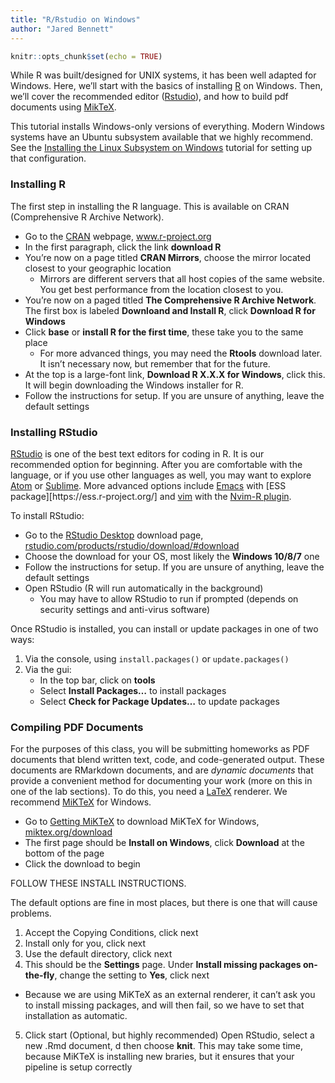 ```yaml
---
title: "R/Rstudio on Windows"
author: "Jared Bennett"
---
```


```r
knitr::opts_chunk$set(echo = TRUE)
```

While R was built/designed for UNIX systems, it has been well adapted for Windows. 
Here, we'll start with the basics of installing [R](https://www.r-project.org/) on 
Windows. Then, we'll cover the recommended editor ([Rstudio](https://rstudio.com/)), 
and how to build pdf documents using [MikTeX](https://miktex.org/).  

:::{.callout-note}
This tutorial installs Windows-only versions of everything. Modern Windows 
systems have an Ubuntu subsystem available that we highly recommend. See the 
[Installing the Linux Subsystem on Windows](windowsAndLinux.Rmd) tutorial for setting up that configuration.
:::

### Installing R

The first step in installing the R language. This is available on CRAN (Comprehensive R Archive Network).  

  * Go to the [CRAN](https://www.r-project.org/) webpage, [www.r-project.org](https://www.r-project.org/)
  * In the first paragraph, click the link **download R**
  * You're now on a page titled **CRAN Mirrors**, choose the mirror located closest to your geographic location
    * Mirrors are different servers that all host copies of the same website. 
    You get best performance from the location closest to you.
  * You're now on a paged titled **The Comprehensive R Archive Network**. The first 
  box is labeled **Downloand and Install R**, click **Download R for Windows**
  * Click **base** or **install R for the first time**, these take you to the same place
    * For more advanced things, you may need the **Rtools** download later. It isn't 
    necessary now, but remember that for the future.
  * At the top is a large-font link, **Download R X.X.X for Windows**, click this. 
  It will begin downloading the Windows installer for R. 
  * Follow the instructions for setup. If you are unsure of anything, leave the default settings
  
### Installing RStudio

[RStudio](https://rstudio.com/) is one of the best text editors for coding in R.
It is our recommended option for beginning. After you are comfortable with the
language, or if you use other languages as well, you may want to explore
[Atom](https://atom.io/) or [Sublime](https://www.sublimetext.com/). More
advanced options include [Emacs](https://www.gnu.org/software/emacs/) with [ESS
package][https://ess.r-project.org/] and [vim](https://www.vim.org/) with the
[Nvim-R plugin](https://github.com/jalvesaq/Nvim-R).

To install RStudio:  

  * Go to the [RStudio Desktop](https://rstudio.com/products/rstudio/download/#download) download
  page, [rstudio.com/products/rstudio/download/#download](https://rstudio.com/products/rstudio/download/#download)
  * Choose the download for your OS, most likely the **Windows 10/8/7** one
  * Follow the instructions for setup. If you are unsure of anything, leave the default settings
  * Open RStudio (R will run automatically in the background)  
    * You may have to allow RStudio to run if prompted (depends on security settings 
    and anti-virus software)

Once RStudio is installed, you can install or update packages in one of two ways:  

  1) Via the console, using `install.packages()` or `update.packages()`  
  2) Via the gui:  
      * In the top bar, click on **tools**
      * Select **Install Packages...** to install packages
      * Select **Check for Package Updates...** to update packages
    
### Compiling PDF Documents

For the purposes of this class, you will be submitting homeworks as PDF documents 
that blend written text, code, and code-generated output. These documents are RMarkdown 
documents, and are *dynamic documents* that provide a convenient method for documenting 
your work (more on this in one of the lab sections). To do this, you need a [LaTeX](https://www.latex-project.org/) 
renderer. We recommend [MiKTeX](https://miktex.org/) for Windows.

  * Go to [Getting MiKTeX](https://miktex.org/download) to download MiKTeX for Windows, [miktex.org/download](https://miktex.org/download)
  * The first page should be **Install on Windows**, click **Download** at the bottom of the page  
  * Click the download to begin  

:::{.callout-important}
FOLLOW THESE INSTALL INSTRUCTIONS.

The default options are fine in most places, but there is one that will cause 
problems.
:::

1) Accept the Copying Conditions, click next
2) Install only for you, click next
3) Use the default directory, click next
4) This should be the **Settings** page. Under **Install missing packages on-the-fly**, 
change the setting to **Yes**, click next  
  * Because we are using MiKTeX as an external renderer, it can't ask you to 
  install missing packages, and will then fail, so we have to set that installation as automatic.
5) Click start
(Optional, but highly recommended) Open RStudio, select a new .Rmd document, 
d then choose **knit**. This may take some time, because MiKTeX is installing new 
braries, but it ensures that your pipeline is setup correctly

